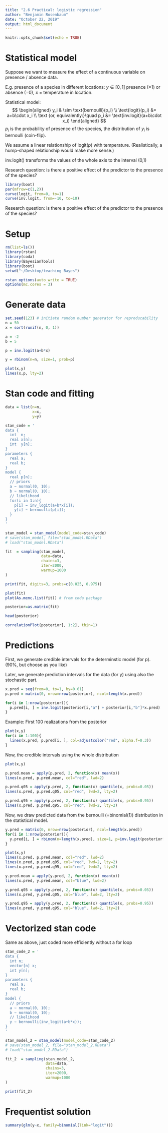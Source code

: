 ```yaml
---
title: "2.6 Practical: logistic regression"
author: "Benjamin Rosenbaum"
date: "October 22, 2019"
output: html_document
---
```


```r
knitr::opts_chunk$set(echo = TRUE)
```


# Statistical model

Suppose we want to measure the effect of a continuous variable on presence / absence data.

E.g. presence of a species in different locations: $y\in[0,1]$ presence (=1) or absence (=0), $x$ = temperature in location.

Statistical model: 
$$
\begin{aligned}
y_i & \sim \text{bernoulli}(p_i) \\ 
\text{logit}(p_i) &= a+b\cdot x_i \\
\text {or, equivalently:}\quad p_i &= \text{inv.logit}(a+b\cdot x_i)
\end{aligned}
$$
$p_i$ is the probability of presence of the species, the distribution of $y_i$ is bernoulli (coin-flip).

We assume a linear relationship of $\text{logit}(p)$ with temperature. (Realistically, a hump-shaped relationship would make more sense.)

$\text{inv.logit}()$ transforms the values of the whole axis to the interval (0,1)

Research question: is there a positive effect of the predictor to the presence of the species?

```r
library(boot)
par(mfrow=c(1,2))
curve(logit, from=0, to=1)
curve(inv.logit, from=-10, to=10)
```

Research question: is there a positive effect of the predictor to the presence of the species?

# Setup

```r
rm(list=ls())
library(rstan)
library(coda)
library(BayesianTools)
library(boot)
setwd("~/Desktop/teaching Bayes")

rstan_options(auto_write = TRUE)
options(mc.cores = 3) 
```

# Generate data

```r
set.seed(123) # initiate random number generator for reproducability
n = 50
x = sort(runif(n, 0, 1))

a = -2
b = 5

p = inv.logit(a+b*x)

y = rbinom(n=n, size=1, prob=p)

plot(x,y)
lines(x,p, lty=2)
``` 

# Stan code and fitting

```r
data = list(n=n, 
            x=x, 
            y=y)

stan_code = '
data {
  int  n;
  real x[n];
  int  y[n];
}
parameters {
  real a;  
  real b;  
}
model {
  real p[n];
  // priors
  a ~ normal(0, 10);
  b ~ normal(0, 10);
  // likelihood
  for(i in 1:n){
    p[i] = inv_logit(a+b*x[i]);
    y[i] ~ bernoulli(p[i]);
  }
}
'

stan_model = stan_model(model_code=stan_code)
# save(stan_model, file="stan_model.RData")
# load("stan_model.RData")

fit  = sampling(stan_model,
                data=data,
                chains=3,
                iter=2000,
                warmup=1000
)

print(fit, digits=3, probs=c(0.025, 0.975))

plot(fit)
plot(As.mcmc.list(fit)) # from coda package

posterior=as.matrix(fit)

head(posterior)

correlationPlot(posterior[, 1:2], thin=1)
```

# Predictions 

First, we generate credible intervals for the determinstic model (for p). (90%, but choose as you like)

Later, we generate prediction intervals for the data (for y) using also the stochastic part.

```r
x.pred = seq(from=0, to=1, by=0.01)
p.pred = matrix(0, nrow=nrow(posterior), ncol=length(x.pred))

for(i in 1:nrow(posterior)){
  p.pred[i, ] = inv.logit(posterior[i,"a"] + posterior[i,"b"]*x.pred)
}
```


Example: First 100 realizations from the posterior

```r
plot(x,y)
for(i in 1:100){
  lines(x.pred, p.pred[i, ], col=adjustcolor("red", alpha.f=0.3))
}
```

Now, the credible intervals using the whole distribution

```r
plot(x,y)

p.pred.mean = apply(p.pred, 2, function(x) mean(x)) 
lines(x.pred, p.pred.mean, col="red", lwd=2)

p.pred.q05 = apply(p.pred, 2, function(x) quantile(x, probs=0.05)) 
lines(x.pred, p.pred.q05, col="red", lwd=2, lty=2)

p.pred.q95 = apply(p.pred, 2, function(x) quantile(x, probs=0.95)) 
lines(x.pred, p.pred.q95, col="red", lwd=2, lty=2)
```

Now, we draw predicted data from the bernoulli (=binomial(1)) distribution in the statistical model.

```r
y.pred = matrix(0, nrow=nrow(posterior), ncol=length(x.pred))
for(i in 1:nrow(posterior)){
  y.pred[i, ] = rbinom(n=length(x.pred), size=1, p=inv.logit(posterior[i,"a"] + posterior[i,"b"]*x.pred))
}

plot(x,y)
lines(x.pred, p.pred.mean, col="red", lwd=2)
lines(x.pred, p.pred.q05, col="red", lwd=2, lty=2)
lines(x.pred, p.pred.q95, col="red", lwd=2, lty=2)

y.pred.mean = apply(y.pred, 2, function(x) mean(x)) 
lines(x.pred, y.pred.mean, col="blue", lwd=2)

y.pred.q05 = apply(y.pred, 2, function(x) quantile(x, probs=0.05)) 
lines(x.pred, y.pred.q05, col="blue", lwd=2, lty=2)

y.pred.q95 = apply(y.pred, 2, function(x) quantile(x, probs=0.95)) 
lines(x.pred, y.pred.q95, col="blue", lwd=2, lty=2)
```

# Vectorized stan code

Same as above, just coded more efficiently without a for loop

```r
stan_code_2 = '
data {
  int n;
  vector[n] x;
  int y[n];
}
parameters {
  real a;  
  real b;  
}
model {
  // priors
  a ~ normal(0, 10);
  b ~ normal(0, 10);
  // likelihood
  y ~ bernoulli(inv_logit(a+b*x));
}
'

stan_model_2 = stan_model(model_code=stan_code_2)
# save(stan_model_2, file="stan_model_2.RData")
# load("stan_model_2.RData")

fit_2  = sampling(stan_model_2,
                  data=data,
                  chains=3,
                  iter=2000,
                  warmup=1000
)

print(fit_2)
```

# Frequentist solution

```r
summary(glm(y~x, family=binomial(link="logit")))
```


